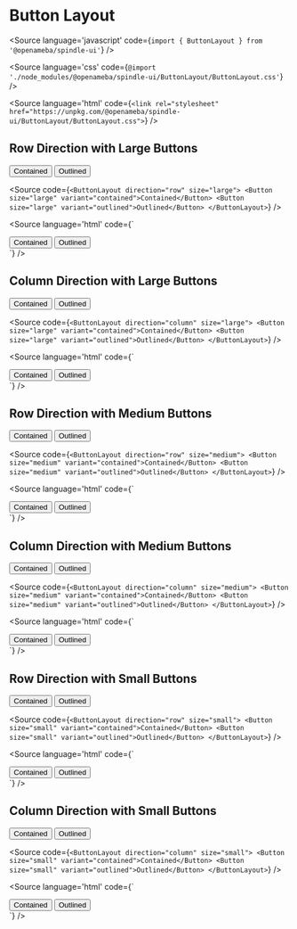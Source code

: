 
# Button Layout

<Meta title="ButtonLayout" component={ButtonLayout} />

<Source
  language='javascript'
  code={`import { ButtonLayout } from '@openameba/spindle-ui'`}
/>

<Source
  language='css'
  code={`@import './node_modules/@openameba/spindle-ui/ButtonLayout/ButtonLayout.css'`}
/>

<Source
  language='html'
  code={`<link rel="stylesheet" href="https://unpkg.com/@openameba/spindle-ui/ButtonLayout/ButtonLayout.css">`}
/>

## Row Direction with Large Buttons

<Preview withSource="open">
  <Story name="Row Direction with Large Buttons">
    <ButtonLayout direction="row" size="large">
      <Button size="large" variant="contained">Contained</Button>
      <Button size="large" variant="outlined">Outlined</Button>
    </ButtonLayout>
  </Story>
</Preview>

<Source
  code={`
<ButtonLayout direction="row" size="large">
  <Button size="large" variant="contained">Contained</Button>
  <Button size="large" variant="outlined">Outlined</Button>
</ButtonLayout>
  `}
/>

<Source
  language='html'
  code={`
<div class="spui-ButtonLayout spui-ButtonLayout--row spui-ButtonLayout--large">
  <button class="spui-Button spui-Button--large spui-Button--contained">Contained</button>
  <button class="spui-Button spui-Button--large spui-Button--outlined">Outlined</button>
</div>
  `}
/>

## Column Direction with Large Buttons

<Preview withSource="open">
  <Story name="Column Direction with Large Buttons">
    <ButtonLayout direction="column" size="large">
      <Button variant="contained">Contained</Button>
      <Button variant="outlined">Outlined</Button>
    </ButtonLayout>
  </Story>
</Preview>

<Source
  code={`
<ButtonLayout direction="column" size="large">
  <Button size="large" variant="contained">Contained</Button>
  <Button size="large" variant="outlined">Outlined</Button>
</ButtonLayout>
  `}
/>

<Source
  language='html'
  code={`
<div class="spui-ButtonLayout spui-ButtonLayout--column spui-ButtonLayout--large">
  <button class="spui-Button spui-Button--large spui-Button--contained">Contained</button>
  <button class="spui-Button spui-Button--large spui-Button--outlined">Outlined</button>
</div>
  `}
/>

## Row Direction with Medium Buttons

<Preview withSource="open">
  <Story name="Row Direction with Medium Buttons">
    <ButtonLayout direction="row" size="medium">
      <Button size="medium" variant="contained">Contained</Button>
      <Button size="medium" variant="outlined">Outlined</Button>
    </ButtonLayout>
  </Story>
</Preview>

<Source
  code={`
<ButtonLayout direction="row" size="medium">
  <Button size="medium" variant="contained">Contained</Button>
  <Button size="medium" variant="outlined">Outlined</Button>
</ButtonLayout>
  `}
/>

<Source
  language='html'
  code={`
<div class="spui-ButtonLayout spui-ButtonLayout--row spui-ButtonLayout--medium">
  <button class="spui-Button spui-Button--medium spui-Button--contained">Contained</button>
  <button class="spui-Button spui-Button--medium spui-Button--outlined">Outlined</button>
</div>
  `}
/>

## Column Direction with Medium Buttons

<Preview withSource="open">
  <Story name="Column Direction with Medium Buttons">
    <ButtonLayout direction="column" size="medium">
      <Button size="medium" variant="contained">Contained</Button>
      <Button size="medium" variant="outlined">Outlined</Button>
    </ButtonLayout>
  </Story>
</Preview>

<Source
  code={`
<ButtonLayout direction="column" size="medium">
  <Button size="medium" variant="contained">Contained</Button>
  <Button size="medium" variant="outlined">Outlined</Button>
</ButtonLayout>
  `}
/>

<Source
  language='html'
  code={`
<div class="spui-ButtonLayout spui-ButtonLayout--column spui-ButtonLayout--medium">
  <button class="spui-Button spui-Button--medium spui-Button--contained">Contained</button>
  <button class="spui-Button spui-Button--medium spui-Button--outlined">Outlined</button>
</div>
  `}
/>

## Row Direction with Small Buttons

<Preview withSource="open">
  <Story name="Row Direction with Small Buttons">
    <ButtonLayout direction="row" size="small">
      <Button size="small" variant="contained">Contained</Button>
      <Button size="small" variant="outlined">Outlined</Button>
    </ButtonLayout>
  </Story>
</Preview>

<Source
  code={`
<ButtonLayout direction="row" size="small">
  <Button size="small" variant="contained">Contained</Button>
  <Button size="small" variant="outlined">Outlined</Button>
</ButtonLayout>
  `}
/>

<Source
  language='html'
  code={`
<div class="spui-ButtonLayout spui-ButtonLayout--row spui-ButtonLayout--small">
  <button class="spui-Button spui-Button--small spui-Button--contained">Contained</button>
  <button class="spui-Button spui-Button--small spui-Button--outlined">Outlined</button>
</div>
  `}
/>

## Column Direction with Small Buttons

<Preview withSource="open">
  <Story name="Column Direction with Small Buttons">
    <ButtonLayout direction="column" size="small">
      <Button size="small" variant="contained">Contained</Button>
      <Button size="small" variant="outlined">Outlined</Button>
    </ButtonLayout>
  </Story>
</Preview>

<Source
  code={`
<ButtonLayout direction="column" size="small">
  <Button size="small" variant="contained">Contained</Button>
  <Button size="small" variant="outlined">Outlined</Button>
</ButtonLayout>
  `}
/>

<Source
  language='html'
  code={`
<div class="spui-ButtonLayout spui-ButtonLayout--column spui-ButtonLayout--small">
  <button class="spui-Button spui-Button--small spui-Button--contained">Contained</button>
  <button class="spui-Button spui-Button--small spui-Button--outlined">Outlined</button>
</div>
  `}
/>
